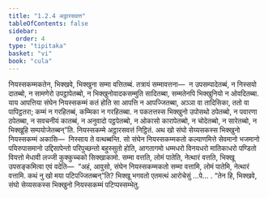 ```yaml
---
title: "1.2.4 अट्ठारसवत्त"
tableOfContents: false
sidebar:
  order: 4
type: "tipitaka"
basket: "vi"
book: "cula"
---
```



<DynamicBreadcrumb />

<Division number="16" book="cula">

<Paragraph number="100" book="cula">
नियस्सकम्मकतेन, भिक्खवे, भिक्खुना सम्मा वत्तितब्बं. तत्रायं सम्मावत्तना—  न उपसम्पादेतब्बं, न निस्सयो दातब्बो, न सामणेरो उपट्ठापेतब्बो, न भिक्खुनोवादकसम्मुति सादितब्बा, सम्मतेनपि भिक्खुनियो न ओवदितब्बा. याय आपत्तिया संघेन नियस्सकम्मं कतं होति सा आपत्ति न आपज्जितब्बा, अञ्ञा वा तादिसिका, ततो वा पापिट्ठतरा; कम्मं न गरहितब्बं, कम्मिका न गरहितब्बा. न पकतत्तस्स भिक्खुनो उपोसथो ठपेतब्बो, न पवारणा ठपेतब्बा, न सवचनीयं कातब्बं, न अनुवादो पट्ठपेतब्बो, न ओकासो कारापेतब्बो, न चोदेतब्बो, न सारेतब्बो, न भिक्खूहि सम्पयोजेतब्बन्”ति.

</Paragraph>
</Division>

<Paragraph number="101" type="center" book="cula">
नियस्सकम्मे अट्ठारसवत्तं निट्ठितं.


</Paragraph>

<Division number="17" book="cula">

<Paragraph number="102" book="cula">
अथ खो संघो सेय्यसकस्स भिक्खुनो नियस्सकम्मं अकासि—  निस्साय ते वत्थब्बन्ति. सो संघेन नियस्सकम्मकतो कल्याणमित्ते सेवमानो भजमानो पयिरुपासमानो उद्दिसापेन्तो परिपुच्छन्तो बहुस्सुतो होति, आगतागमो धम्मधरो विनयधरो मातिकाधरो पण्डितो वियत्तो मेधावी लज्जी कुक्कुच्चको सिक्खाकामो. सम्मा वत्तति, लोमं पातेति, नेत्थारं वत्तति, भिक्खू उपसङ्कमित्वा एवं वदेति—  “अहं, आवुसो, संघेन नियस्सकम्मकतो सम्मा वत्तामि, लोमं पातेमि, नेत्थारं वत्तामि. कथं नु खो मया पटिपज्जितब्बन्”ति? भिक्खू भगवतो एतमत्थं आरोचेसुं …पे… . “तेन हि, भिक्खवे, संघो सेय्यसकस्स भिक्खुनो नियस्सकम्मं पटिप्पस्सम्भेतु.
</Paragraph>
</Division>